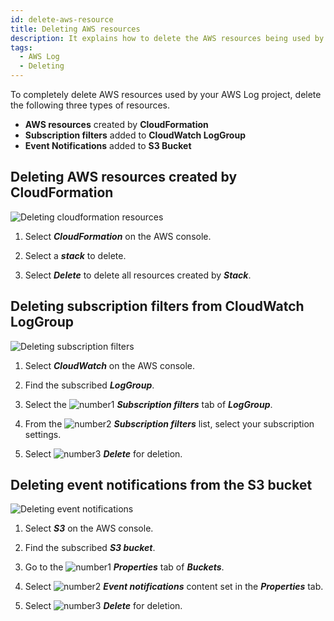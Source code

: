 ```yaml
---
id: delete-aws-resource
title: Deleting AWS resources
description: It explains how to delete the AWS resources being used by the WhaTap AWS Log project.
tags:
  - AWS Log
  - Deleting
---
```



To completely delete AWS resources used by your AWS Log project, delete the following three types of resources.

-   **AWS resources** created by **CloudFormation**
-   **Subscription filters** added to **CloudWatch LogGroup**
-   **Event Notifications** added to **S3 Bucket**

## Deleting AWS resources created by CloudFormation

![Deleting cloudformation resources](/img/aws-log-cloudformation-resource.png)

1.  Select **_CloudFormation_** on the AWS console.

2.  Select a **_stack_** to delete.

3.  Select **_Delete_** to delete all resources created by **_Stack_**.

<!-- Delete 버튼을 선택해 해당 **Stack**에 의해 생성된 모든 자원들 한 번에 삭제하세요. -->

## Deleting subscription filters from CloudWatch LogGroup

![Deleting subscription filters](/img/aws-log-delete-subscription-filter.png)

1.  Select **_CloudWatch_** on the AWS console. 

2.  Find the subscribed **_LogGroup_**.

3.  Select the ![number1](/img/number-01.png) **_Subscription filters_** tab of **_LogGroup_**. 

4.  From the ![number2](/img/number-02.png) **_Subscription filters_** list, select your subscription settings. 

5.  Select ![number3](/img/number-03.png) **_Delete_** for deletion.

## Deleting event notifications from the S3 bucket

![Deleting event notifications](/img/aws-log-delete-event-notification.png)

1.  Select **_S3_** on the AWS console. 

2.  Find the subscribed **_S3 bucket_**.

3.  Go to the ![number1](/img/number-01.png) **_Properties_** tab of **_Buckets_**. 

4.  Select ![number2](/img/number-02.png) **_Event notifications_** content set in the **_Properties_** tab. 

5.  Select ![number3](/img/number-03.png) **_Delete_** for deletion.
